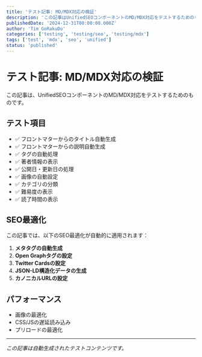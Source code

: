 ```yaml
---
title: 'テスト記事: MD/MDX対応の検証'
description: 'この記事はUnifiedSEOコンポーネントのMD/MDX対応をテストするためのものです'
publishedDate: '2024-12-31T00:00:00.000Z'
author: 'Tim GoRakuDo'
categories: ['testing', 'testing/seo', 'testing/mdx']
tags: ['test', 'mdx', 'seo', 'unified']
status: 'published'
---
```


# テスト記事: MD/MDX対応の検証

この記事は、UnifiedSEOコンポーネントのMD/MDX対応をテストするためのものです。

## テスト項目

- ✅ フロントマターからのタイトル自動生成
- ✅ フロントマターからの説明自動生成
- ✅ タグの自動処理
- ✅ 著者情報の表示
- ✅ 公開日・更新日の処理
- ✅ 画像の自動設定
- ✅ カテゴリの分類
- ✅ 難易度の表示
- ✅ 読了時間の表示

## SEO最適化

この記事では、以下のSEO最適化が自動的に適用されます：

1. **メタタグの自動生成**
2. **Open Graphタグの設定**
3. **Twitter Cardsの設定**
4. **JSON-LD構造化データの生成**
5. **カノニカルURLの設定**

## パフォーマンス

- 画像の最適化
- CSS/JSの遅延読み込み
- プリロードの最適化

---

_この記事は自動生成されたテストコンテンツです。_



